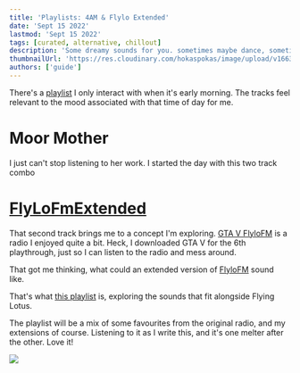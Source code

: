 ```yaml
---
title: 'Playlists: 4AM & Flylo Extended'
date: 'Sept 15 2022'
lastmod: 'Sept 15 2022'
tags: [curated, alternative, chillout]
description: 'Some dreamy sounds for you. sometimes maybe dance, sometimes maybe lounge'
thumbnailUrl: 'https://res.cloudinary.com/hokaspokas/image/upload/v1663214452/goosebumpsfm/flyloBanner.svg'
authors: ['guide']
---
```


There's a [playlist](https://open.spotify.com/playlist/0caDfB5MwbUQQgmWl3exT2?si=ed916995e76e49ff) I only interact with when it's early morning.
The tracks feel relevant to the mood associated with that time of day for me.

# Moor Mother
I just can't stop listening to her work. 
I started the day with this two track combo

<Track url={'6NcNYAGYN4pbaJX77WX30g'} blurb='A bit emo 
That closing verse is healing though, after a sad song 💪🏽'/>
<Track url={'6Ft2Uk7Y8GELALXtrcwl6G'} blurb='Thumper of a beat, choppy hip hop sounds. And solid verses!'/>

# [FlyLoFmExtended](https://open.spotify.com/playlist/4NItiNFlA1wzj5dp7bRpFo?si=eb606037a1c64128)
That second track brings me to a concept I'm exploring.
[GTA V FlyloFM](https://gta.fandom.com/wiki/FlyLo_FM) is a radio I enjoyed quite a bit. Heck, I downloaded GTA V for 
the 6th playthrough, just so I can listen to the radio and mess around.

That got me thinking, what could an extended version of [FlyloFM](https://gta.fandom.com/wiki/FlyLo_FM) sound like.

That's what [this playlist](https://open.spotify.com/playlist/4NItiNFlA1wzj5dp7bRpFo?si=eb606037a1c64128) is, exploring the sounds that fit alongside Flying Lotus.

The playlist will be a mix of some favourites from the original radio, and my extensions of course. Listening to it as I write this, and it's one melter after the other. Love it!

![](https://res.cloudinary.com/hokaspokas/image/upload/v1663214938/goosebumpsfm/bnger_meme_marcqq.jpg)